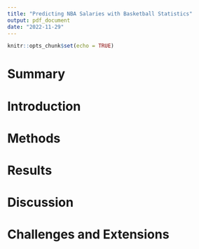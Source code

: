 ```yaml
---
title: "Predicting NBA Salaries with Basketball Statistics"
output: pdf_document
date: "2022-11-29"
---
```


```r
knitr::opts_chunk$set(echo = TRUE)
```

# Summary

# Introduction

# Methods

# Results

# Discussion

# Challenges and Extensions






